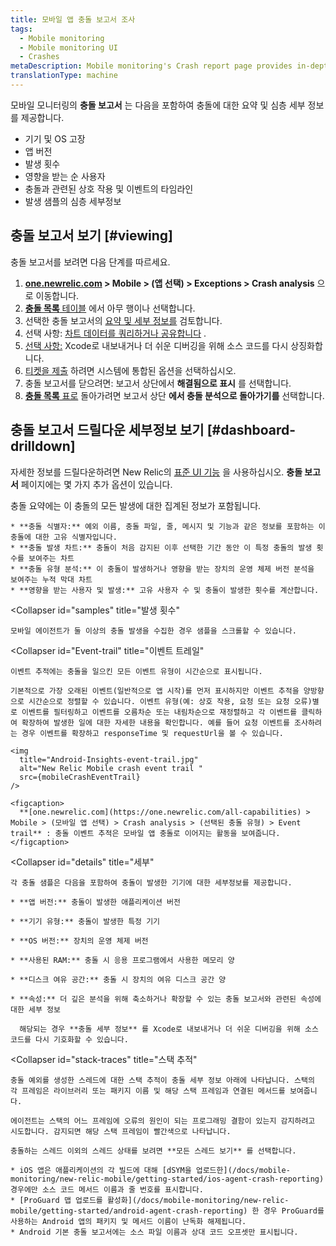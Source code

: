```yaml
---
title: 모바일 앱 충돌 보고서 조사
tags:
  - Mobile monitoring
  - Mobile monitoring UI
  - Crashes
metaDescription: Mobile monitoring's Crash report page provides in-depth details of a unique crash experienced in your app.
translationType: machine
---
```



모바일 모니터링의 **충돌 보고서** 는 다음을 포함하여 충돌에 대한 요약 및 심층 세부 정보를 제공합니다.

* 기기 및 OS 고장
* 앱 버전
* 발생 횟수
* 영향을 받는 순 사용자
* 충돌과 관련된 상호 작용 및 이벤트의 타임라인
* 발생 샘플의 심층 세부정보

## 충돌 보고서 보기 [#viewing]

충돌 보고서를 보려면 다음 단계를 따르세요.

1. **[one.newrelic.com](https://one.newrelic.com/all-capabilities) > Mobile > (앱 선택) > Exceptions > Crash analysis** 으로 이동합니다.
2. [**충돌 목록** 테이블](/docs/mobile-monitoring/mobile-monitoring-ui/crashes/view-mobile-app-crashes) 에서 아무 행이나 선택합니다.
3. 선택한 충돌 보고서의 [요약 및 세부 정보를](#dashboard-drilldown) 검토합니다.
4. 선택 사항: [차트 데이터를 쿼리하거나 공유합니다](/docs/mobile-monitoring/mobile-monitoring-ui/crashes/crash-analysis-group-filter-your-crashes#insights) .
5. [선택 사항:](#details) Xcode로 내보내거나 더 쉬운 디버깅을 위해 소스 코드를 다시 상징화합니다.
6. [티켓을 제출](/docs/mobile-monitoring/mobile-monitoring-ui/crashes/file-tickets-mobile-app-crashes) 하려면 시스템에 통합된 옵션을 선택하십시오.
7. 충돌 보고서를 닫으려면: 보고서 상단에서 **해결됨으로 표시** 를 선택합니다.
8. [**충돌 목록** 표로](/docs/mobile-monitoring/mobile-monitoring-ui/crashes/view-mobile-app-crashes) 돌아가려면 보고서 상단 **에서 충돌 분석으로 돌아가기를** 선택합니다.

## 충돌 보고서 드릴다운 세부정보 보기 [#dashboard-drilldown]

자세한 정보를 드릴다운하려면 New Relic의 [표준 UI 기능](/docs/data-analysis/user-interface-functions/standard-page-functions) 을 사용하십시오. **충돌 보고서** 페이지에는 몇 가지 추가 옵션이 있습니다.

<CollapserGroup>
  <Collapser
    id="summary"
    title="충돌 요약"
  >
    충돌 요약에는 이 충돌의 모든 발생에 대한 집계된 정보가 포함됩니다.

    * **충돌 식별자:** 예외 이름, 충돌 파일, 줄, 메시지 및 기능과 같은 정보를 포함하는 이 충돌에 대한 고유 식별자입니다.
    * **충돌 발생 차트:** 충돌이 처음 감지된 이후 선택한 기간 동안 이 특정 충돌의 발생 횟수를 보여주는 차트
    * **충돌 유형 분석:** 이 충돌이 발생하거나 영향을 받는 장치의 운영 체제 버전 분석을 보여주는 누적 막대 차트
    * **영향을 받는 사용자 및 발생:** 고유 사용자 수 및 충돌이 발생한 횟수를 계산합니다.
  </Collapser>

  <Collapser
    id="samples"
    title="발생 횟수"
  >
    모바일 에이전트가 둘 이상의 충돌 발생을 수집한 경우 샘플을 스크롤할 수 있습니다.
  </Collapser>

  <Collapser
    id="Event-trail"
    title="이벤트 트레일"
  >
    이벤트 추적에는 충돌을 일으킨 모든 이벤트 유형이 시간순으로 표시됩니다.

    기본적으로 가장 오래된 이벤트(일반적으로 앱 시작)를 먼저 표시하지만 이벤트 추적을 양방향으로 시간순으로 정렬할 수 있습니다. 이벤트 유형(예: 상호 작용, 요청 또는 요청 오류)별로 이벤트를 필터링하고 이벤트를 오름차순 또는 내림차순으로 재정렬하고 각 이벤트를 클릭하여 확장하여 발생한 일에 대한 자세한 내용을 확인합니다. 예를 들어 요청 이벤트를 조사하려는 경우 이벤트를 확장하고 responseTime 및 requestUrl을 볼 수 있습니다.

    <img
      title="Android-Insights-event-trail.jpg"
      alt="New Relic Mobile crash event trail "
      src={mobileCrashEventTrail}
    />

    <figcaption>
      **[one.newrelic.com](https://one.newrelic.com/all-capabilities) > Mobile > (모바일 앱 선택) > Crash analysis > (선택된 충돌 유형) > Event trail** : 충돌 이벤트 추적은 모바일 앱 충돌로 이어지는 활동을 보여줍니다.
    </figcaption>
  </Collapser>

  <Collapser
    id="details"
    title="세부"
  >
    각 충돌 샘플은 다음을 포함하여 충돌이 발생한 기기에 대한 세부정보를 제공합니다.

    * **앱 버전:** 충돌이 발생한 애플리케이션 버전

    * **기기 유형:** 충돌이 발생한 특정 기기

    * **OS 버전:** 장치의 운영 체제 버전

    * **사용된 RAM:** 충돌 시 응용 프로그램에서 사용한 메모리 양

    * **디스크 여유 공간:** 충돌 시 장치의 여유 디스크 공간 양

    * **속성:** 더 깊은 분석을 위해 축소하거나 확장할 수 있는 충돌 보고서와 관련된 속성에 대한 세부 정보

      해당되는 경우 **충돌 세부 정보** 를 Xcode로 내보내거나 더 쉬운 디버깅을 위해 소스 코드를 다시 기호화할 수 있습니다.
  </Collapser>

  <Collapser
    id="stack-traces"
    title="스택 추적"
  >
    충돌 예외를 생성한 스레드에 대한 스택 추적이 충돌 세부 정보 아래에 나타납니다. 스택의 각 프레임은 라이브러리 또는 패키지 이름 및 해당 스택 프레임과 연결된 메서드를 보여줍니다.

    에이전트는 스택의 어느 프레임에 오류의 원인이 되는 프로그래밍 결함이 있는지 감지하려고 시도합니다. 감지되면 해당 스택 프레임이 빨간색으로 나타납니다.

    충돌하는 스레드 이외의 스레드 상태를 보려면 **모든 스레드 보기** 를 선택합니다.

    * iOS 앱은 애플리케이션의 각 빌드에 대해 [dSYM을 업로드한](/docs/mobile-monitoring/new-relic-mobile/getting-started/ios-agent-crash-reporting) 경우에만 소스 코드 메서드 이름과 줄 번호를 표시합니다.
    * [ProGuard 맵 업로드를 활성화](/docs/mobile-monitoring/new-relic-mobile/getting-started/android-agent-crash-reporting) 한 경우 ProGuard를 사용하는 Android 앱의 패키지 및 메서드 이름이 난독화 해제됩니다.
    * Android 기본 충돌 보고서에는 소스 파일 이름과 상대 코드 오프셋만 표시됩니다.
  </Collapser>
</CollapserGroup>